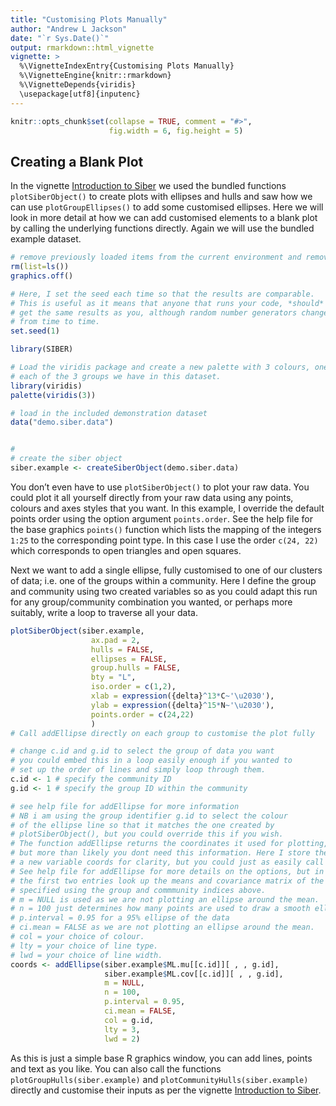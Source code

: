 ```yaml
---
title: "Customising Plots Manually"
author: "Andrew L Jackson"
date: "`r Sys.Date()`"
output: rmarkdown::html_vignette
vignette: >
  %\VignetteIndexEntry{Customising Plots Manually}
  %\VignetteEngine{knitr::rmarkdown}
  %\VignetteDepends{viridis}
  \usepackage[utf8]{inputenc}
---
```


```r
knitr::opts_chunk$set(collapse = TRUE, comment = "#>", 
                      fig.width = 6, fig.height = 5)

```

## Creating a Blank Plot
In the vignette [Introduction to Siber](Introduction-to-SIBER.html) we used the bundled functions `plotSiberObject()` to create plots with ellipses and hulls and saw how we can use `plotGroupEllipses()` to add some customised ellipses. Here we will look in more detail at how we can add customised elements to a blank plot by calling the underlying functions directly. Again we will use the bundled example dataset.

```r
# remove previously loaded items from the current environment and remove previous graphics.
rm(list=ls())
graphics.off()

# Here, I set the seed each time so that the results are comparable. 
# This is useful as it means that anyone that runs your code, *should*
# get the same results as you, although random number generators change 
# from time to time.
set.seed(1)

library(SIBER)

# Load the viridis package and create a new palette with 3 colours, one for 
# each of the 3 groups we have in this dataset.
library(viridis)
palette(viridis(3))

# load in the included demonstration dataset
data("demo.siber.data")


#
# create the siber object
siber.example <- createSiberObject(demo.siber.data)


```

You don't even have to use `plotSiberObject()` to plot your raw data. You could plot it all yourself directly from your raw data using any points, colours and axes styles that you want. In this example, I override the default points order using the option argument `points.order`. See the help file for the base graphics `points()` function which lists the mapping of the integers `1:25` to the corresponding point type. In this case I use the order `c(24, 22)` which corresponds to open triangles and open squares.

Next we want to add a single ellipse, fully customised to one of our clusters of data; i.e. one of the groups within a community. Here I define the group and community using two created variables so as you could adapt this run for any group/community combination you wanted, or perhaps more suitably, write a loop to traverse all your data.

```r
plotSiberObject(siber.example,
                  ax.pad = 2, 
                  hulls = FALSE, 
                  ellipses = FALSE,
                  group.hulls = FALSE,
                  bty = "L",
                  iso.order = c(1,2),
                  xlab = expression({delta}^13*C~'\u2030'),
                  ylab = expression({delta}^15*N~'\u2030'),
                  points.order = c(24,22)
                  )
# Call addEllipse directly on each group to customise the plot fully

# change c.id and g.id to select the group of data you want
# you could embed this in a loop easily enough if you wanted to 
# set up the order of lines and simply loop through them.
c.id <- 1 # specify the community ID
g.id <- 1 # specify the group ID within the community

# see help file for addEllipse for more information
# NB i am using the group identifier g.id to select the colour
# of the ellipse line so that it matches the one created by 
# plotSiberObject(), but you could override this if you wish.
# The function addEllipse returns the coordinates it used for plotting, 
# but more than likely you dont need this information. Here I store these in
# a new variable coords for clarity, but you could just as easily call this tmp.
# See help file for addEllipse for more details on the options, but in short:
# the first two entries look up the means and covariance matrix of the data you
# specified using the group and commmunity indices above.
# m = NULL is used as we are not plotting an ellipse around the mean.
# n = 100 just determines how many points are used to draw a smooth ellipse.
# p.interval = 0.95 for a 95% ellipse of the data
# ci.mean = FALSE as we are not plotting an ellipse around the mean.
# col = your choice of colour.
# lty = your choice of line type.
# lwd = your choice of line width.
coords <- addEllipse(siber.example$ML.mu[[c.id]][ , , g.id],
                     siber.example$ML.cov[[c.id]][ , , g.id],
                     m = NULL,
                     n = 100,
                     p.interval = 0.95,
                     ci.mean = FALSE,
                     col = g.id,
                     lty = 3,
                     lwd = 2)
```

As this is just a simple base R graphics window, you can add lines, points and text as you like. You can also call the functions `plotGroupHulls(siber.example)` and `plotCommunityHulls(siber.example)` directly and customise their inputs as per the vignette [Introduction to Siber](Introduction-to-SIBER.html).

